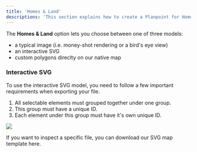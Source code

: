 ```yaml
---
title: 'Homes & Land'
descriptions: 'This section explains how to create a Planpoint for Homes & Land.'
---
```


The **Homes & Land** option lets you choose between one of three models:

- a typical image (i.e. money-shot rendering or a bird's eye view)
- an interactive SVG
- custom polygons direclty on our native map

### Interactive SVG

To use the interactive SVG model, you need to follow a few important requirements when exporting your file.

1. All selectable elements must grouped together under one group.
2. This group must have a unique ID.
3. Each element under this group must have it's own unique ID.

<Frame>
  <img src="https://i.postimg.cc/qvw1RTBT/SVG-homes.png" />
</Frame>

If you want to inspect a specific file, you can download our SVG map template here.